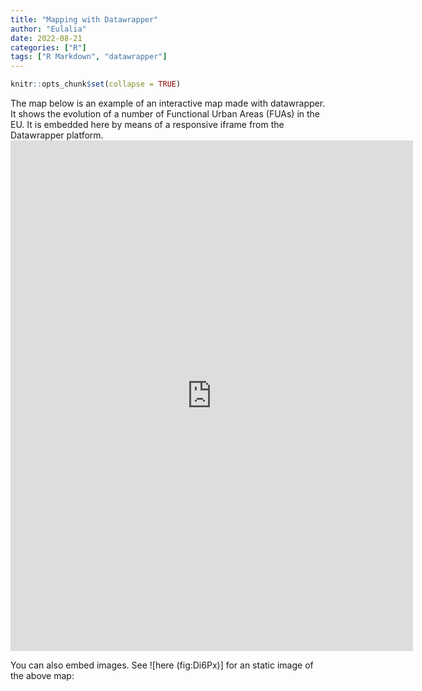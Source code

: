 ```yaml
---
title: "Mapping with Datawrapper"
author: "Eulalia"
date: 2022-08-21 
categories: ["R"]
tags: ["R Markdown", "datawrapper"]
---
```


```r
knitr::opts_chunk$set(collapse = TRUE)
```


The map below is an example of an interactive map made with datawrapper.
It shows the evolution of a number of Functional Urban Areas (FUAs) in the EU. It is embedded here by means of a responsive iframe from the Datawrapper platform.
 <iframe title="Functional urban areas that have grown or not in the last years" aria-label="Map" id="datawrapper-chart-Di6Px" src="https://datawrapper.dwcdn.net/Di6Px/2/" scrolling="no" frameborder="0" style="border: none;" width="644" height="817"></iframe> 
 

You can also embed images. See ![here (fig:Di6Px)] for an static image of the above map:

